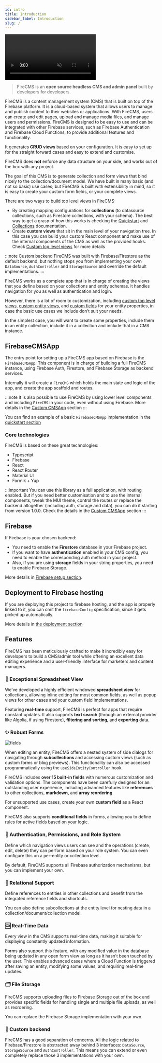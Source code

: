 ```yaml
---
id: intro
title: Introduction
sidebar_label: Introduction
slug: /
---
```


<video class="intro_video" loop autoPlay muted>
  <source src="/img/dark_mode.mp4" type="video/mp4"/>
</video>


> FireCMS is an **open source headless CMS and admin panel** built by developers
> for developers.

FireCMS is a content management system (CMS) that is built on top of the
Firebase platform. It is a cloud-based system that allows users to manage and
publish content to their websites or applications. With FireCMS, users can
create and edit pages, upload and manage media files, and manage users and
permissions. FireCMS is designed to be easy to use and can be integrated with
other Firebase services, such as Firebase Authentication and Firebase Cloud
Functions, to provide additional features and functionality.

It generates **CRUD views** based on your configuration. It is easy to set up
for the straight forward cases and easy to extend and customise.

FireCMS does **not** enforce any data structure on your side, and works out of
the box with any project.

The goal of this CMS is to generate collection and form views that bind nicely
to the collection/document model. We have built in many basic (and not
so basic) use cases; but FireCMS is built with extensibility in mind, so it is
easy to create your custom form fields, or your complete views.

There are two ways to build top level views in FireCMS:

- By creating mapping configurations for **collections** (to datasource
  collections, such as Firestore collections, with your schema).
  The best way to get a grasp of how
  this works is checking the [Quickstart](quickstart.mdx) and
  [Collections](collections/collections.md)
  documentation.
- Create **custom views** that sit in the main level of your navigation tree. In
  this case you can build your custom React component and make use of the
  internal components of the CMS as well as the provided hooks.
  Check [Custom top level views](navigation/custom_top_level_views.mdx) for more
  details

:::note Custom backend
FireCMS was built with Firebase/Firestore as the default backend, but nothing
stops you from implementing your own `DataSource`, `AuthController` and
`StorageSource` and override the default implementations.
:::

FireCMS works as a complete app that is in charge of creating the views that
you define based on your collections and entity schemas. It handles
navigation for you as well as authentication and login.

However, there is a lot of room to customization,
including [custom top level views](navigation/custom_top_level_views.mdx),
[custom entity views](collections/custom_entity_views.md),
and [custom fields](properties/custom_fields.md)
for your entity properties, in case the basic use cases we include don't suit
your needs.

In the simplest case, you will want to create some properties, include them
in an entity collection, include it in a collection and include that in a CMS
instance.

## FirebaseCMSApp

The entry point for setting up a FireCMS app based on Firebase is
the `FirebaseCMSApp`.
This component is in charge of building a full FireCMS instance, using Firebase
Auth,
Firestore, and Firebase Storage as backend services.

Internally it will create a `FireCMS` which holds the main state and
logic of the app, and create the app scaffold and routes.

:::note
It is also possible to use FireCMS by using lower level components and including
`FireCMS` in your code, even without using Firebase.
More details in the [Custom CMSApp](custom_cms_app.mdx) section
:::

You can find an example of a basic `FirebaseCMSApp` implementation in the
[quickstart section](quickstart.mdx)

### Core technologies

FireCMS is based on these great technologies:

- Typescript
- Firebase
- React
- React Router
- Material UI
- Formik + Yup

:::important
You can use this library as a full application, with routing enabled.
But if you need better customisation and to use the internal components, tweak
the
MUI theme, control the routes or replace the backend altogether
(including auth, storage and data), you can do it starting from version 1.0.0.
Check the details in the [Custom CMSApp](custom_cms_app.mdx) section
:::

## Firebase

If Firebase is your chosen backend:

* You need to enable the **Firestore** database in your Firebase project.
* If you want to have  **authentication** enabled in your CMS config, you need
  to enable
  the corresponding auth method in your project.
* Also, if you are using **storage** fields in your string properties, you need
  to enable Firebase Storage.

More details in [Firebase setup section](firebase_setup.md).

## Deployment to Firebase hosting

If you are deploying this project to firebase hosting, and the app is properly
linked to it, you can omit the `firebaseConfig` specification, since it gets
picked up automatically.

More details in [the deployment section](deployment.md)

## Features

FireCMS has been meticulously crafted to make it incredibly easy for developers
to build a CMS/admin tool while offering an excellent data editing experience
and a user-friendly interface for marketers and content managers.

### 🏓 Exceptional Spreadsheet View

We've developed a highly efficient windowed **spreadsheet view** for
collections, allowing inline editing for most common fields, as well as popup
views for other cases and your custom field implementations.

Featuring **real-time** support, FireCMS is perfect for apps that require
constant updates. It also supports **text search** (through an external provider
like Algolia, if using Firestore), **filtering and sorting**, and **exporting**
data.

### ✨ Robust Forms

![fields](https://firecms.co/img/post_editing.png)

When editing an entity, FireCMS offers a nested system of side dialogs for
navigating through **subcollections** and accessing custom views (such as custom
forms or blog previews). This functionality can also be accessed
programmatically using the `useSideEntityController` hook.

FireCMS includes **over 15 built-in fields** with numerous customization and
validation options. The components have been carefully designed for an
outstanding user experience, including advanced features like **references** to
other collections, **markdown**, and **array reordering**.

For unsupported use cases, create your own **custom field** as a React
component.

FireCMS also supports **conditional fields** in forms, allowing you to define
rules for active fields based on your logic.

### 👮 Authentication, Permissions, and Role System

Define which navigation views users can see and the operations (create, edit,
delete) they can perform based on your role system. You can even configure this
on a per-entity or collection level.

By default, FireCMS supports all Firebase authorization mechanisms, but you can
implement your own.

### 🏹 Relational Support

Define references to entities in other collections and benefit from the
integrated reference fields and shortcuts.

You can also define subcollections at the entity level for nesting data in a
collection/document/collection model.

### 🆒 Real-Time Data

Every view in the CMS supports real-time data, making it suitable for displaying
constantly updated information.

Forms also support this feature, with any modified value in the database being
updated in any open form view as long as it hasn't been touched by the user.
This enables advanced cases where a Cloud Function is triggered after saving an
entity, modifying some values, and requiring real-time updates.

### 🗂️ File Storage

FireCMS supports uploading files to Firebase Storage out of the box and provides
specific fields for handling single and multiple file uploads, as well as
reordering.

You can replace the Firebase Storage implementation with your own.

### 🙌 Custom backend

FireCMS has a good separation of concerns. All the logic related to
Firebase/Firestore is abstracted away behind 3 interfaces: `DataSource`,
`StorageSource` and `AuthController`. This means you can extend or even
completely
replace those 3 implementations with your own.
